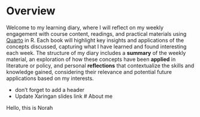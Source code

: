 # Overview {.unnumbered}

Welcome to my learning diary, where I will reflect on my weekly engagement with course content, readings, and practical materials using [Quarto](https://quarto.org/docs/books) in R. Each book will highlight key insights and applications of the concepts discussed, capturing what I have learned and found interesting each week. The structure of my diary includes a **summary** of the weekly material, an exploration of how these concepts have been **applied** in literature or policy, and personal **reflections** that contextualize the skills and knowledge gained, considering their relevance and potential future applications based on my interests.

-   don't forget to add a header
-   Update Xaringan slides link \# About me

Hello, this is Norah

